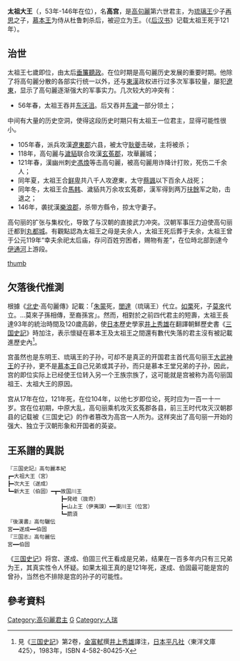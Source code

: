 {{Infobox Korean name
|hangul=태조（대）왕, 국조왕
|hanja=太祖（大）王，國祖王
|rr=Taejo-（dae）wang, Gukjo-wang
|mr=T'aejo-（tae）wang, Kukcho-wang
|hangulborn=고궁 ''or'' 어수
|hanjaborn=高宮''or''於漱
|rrborn=Go Gung ''or'' Eosu
|mrborn=Ko Kung ''or'' Ǒsu
}}

'''太祖大王'''（{{bd|47年||165年|catIdx=K高宫}}，53年-146年在位），名'''高宫'''，是[[高句麗|高句麗]]第六世君主，为[[琉璃王|琉璃王]]少子[[再思|再思]]之子，[[慕本王|慕本王]]为侍从杜鲁刺杀后，被迎立为王。（《[[后汉书|后汉书]]》记载太祖王死于121年）。

== 治世 ==
太祖王七歲即位，由太后[[垂簾聽政|垂簾聽政]]。在位时期是高句麗历史发展的重要时期。他除了将高句麗分散的各部实行统一以外，还与[[東漢|東漢]]政权进行过多次军事较量，屡犯[[遼東|遼東]]，显示了高句麗逐渐强大的军事实力。几次较大的冲突有：

*56年春，太祖王吞并[[东沃沮|东沃沮]]。后又吞并[[东濊|东濊]]一部分领土；
中间有大量的历史空洞，使得这段历史时期只有太祖王一位君主，显得可能性很小。

*105年春，派兵攻漢[[遼東郡|遼東郡]]六县，被太守[[耿夔|耿夔]]击破，主将被杀；
*118年，高句麗与[[濊貊|濊貊]]联合攻漢[[玄菟郡|玄菟郡]]，攻華麗城；
*121年春，漢幽州刺史[[馮煥|馮煥]]等击高句麗，被高句麗用诈降计打败，死伤二千余人；
*同年夏，太祖王合[[鲜卑|鲜卑]]共八千人攻遼東，太守[[蔡諷|蔡諷]]以下百余人战死；
*同年冬，太祖王合[[馬韩|馬韩]]、濊貊共万余攻玄菟郡，漢军得到两万[[扶餘國|扶餘]]军之助，击退之；
*146年，袭扰漢[[樂浪郡|樂浪郡]]，杀带方縣令，掠太守妻子。

高句丽的扩张与集权化，导致了与汉朝的直接武力冲突。汉朝军事压力迫使高句丽迁都到[[丸都城|丸都城]]。有觀點認為太祖王之母是夫余人，太祖王死后葬于夫余，太祖王曾于公元119年“幸夫余祀太后庙，存问百姓穷困者，赐物有差”，在位時北部到達今[[伊通河|伊通河]]上游段。

[[image:Goguryeo-monarchs(6-11).PNG|thumb]]

== 欠落後代推測 ==

根據《[[北史|北史]]·高句麗傳》記載：「[[朱蒙|朱蒙]]死，[[閭達|閭達]]（琉璃王）代立。[[如律|如栗]]死，子[[大武神王|莫來]]代立。…莫來子孫相傳，至裔孫宮」。然而，相對於之前四代君主的短壽，太祖王長達93年的統治時間及120歲高齡，使[[日本|日本]]歷史學家[[井上秀雄|井上秀雄]]在翻譯朝鮮歷史書《[[三国史記|三国史記]]》時加注，表示懷疑在慕本王及太祖王之間還有數代失落的君主沒有被記載進歷史內<ref>見《[[三国史記|三国史記]]》第2卷，[[金富軾|金富軾]]撰[[井上秀雄|井上秀雄]]譯注，[[日本|日本]][[平凡社|平凡社]]〈東洋文庫425〉，1983年，ISBN 4-582-80425-X</ref>。

宫虽然也是东明王、琉璃王的子孙，可却不是真正的开国君主首代高句丽王[[大武神王|大武神王]]的子孙，更不是[[慕本王|慕本王]]自己兄弟或其子孙，而只是慕本王堂兄弟的子孙，因此，宫的即位实际上已经使王位转入另一个王族宗族了，这可能就是宫被称为高句丽国祖王、太祖大王的原因。 

宫从17年在位，121年死，在位104年，以他七岁即位论，死时应为一百一十一岁。宫在位初期，中原大乱，高句丽乘机攻灭玄菟郡各县，前三王时代攻灭汉朝郡县的记载被《三国史记》的作者篡改为高宫一人所为。这样突出了高句丽一开始的强大、独立于汉朝形象和开国者的英姿。

==王系譜的異説==
 『三国史記』高句麗本紀
 ┏━大祖大王（宮）
 ┣━次大王（遂成）
 ┗━新大王（伯固）━┳━故国川王
 　　　　　　　　　　┣━発岐（抜奇）
 　　　　　　　　　　┣━山上王（伊夷謨）━━東川王（位宮）
 　　　　　　　　　　┗━罽須
 『後漢書』高句驪伝
 宮━━遂成━━伯固
 『三国志』高句麗伝
 宮━━伯固
《[[三国史记|三国史记]]》将宫、遂成、伯固三代王看成是兄弟，结果在一百多年内只有三兄弟为王，其真实性令人怀疑。如果太祖王真的是121年死，遂成、伯固最可能是宫的曾孙，当然也不排除是宫的孙子的可能性。

== 參考資料 ==
<div class="references-small">
<references />
</div>

{{start box}}
{{s-before|[[慕本王|慕本王]]}}
{{s-title|[[高句丽君主列表|高句丽君主]]|53年-146年}}
{{s-after|[[次大王|次大王]]}}
{{end box}}
{{高句丽君主}}
[[Category:高句麗君主|Category:高句麗君主]]
[[Category:高姓|G]]
[[Category:人瑞|Category:人瑞]]